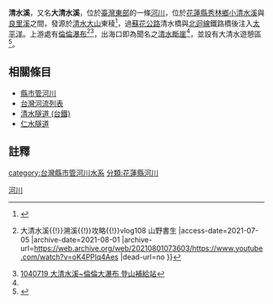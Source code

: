 {{Coord|23.9506636|121.3104728|type:river_region:TW_source:GoogleMaps|display=title}}
{{Infobox river
| river_name = 清水溪
| native_name = 大清水溪<ref>{{Cite web|title=蘇花公路沿線動物資源調查暨動物解說文稿|url=https://npgis.cpami.gov.tw/public/data/pdf/%E8%98%87%E8%8A%B1%E5%85%AC%E8%B7%AF%E6%B2%BF%E7%B7%9A%E5%8B%95%E7%89%A9%E8%B3%87%E6%BA%90%E8%AA%BF%E6%9F%A5%E6%9A%A8%E5%8B%95%E7%89%A9%E8%A7%A3%E8%AA%AA%E6%96%87%E7%A8%BF.pdf|work=楊懿如 、黃麗君|publisher=太魯閣國家公園、花蓮縣野鳥協會|accessdate=2002-12-19|archive-date=2021-08-20|archive-url=https://web.archive.org/web/20210820164326/https://npgis.cpami.gov.tw/public/data/pdf/%E8%98%87%E8%8A%B1%E5%85%AC%E8%B7%AF%E6%B2%BF%E7%B7%9A%E5%8B%95%E7%89%A9%E8%B3%87%E6%BA%90%E8%AA%BF%E6%9F%A5%E6%9A%A8%E5%8B%95%E7%89%A9%E8%A7%A3%E8%AA%AA%E6%96%87%E7%A8%BF.pdf|dead-url=no}}</ref>
| other_name = 
| image_name = 
| image_size = 
| caption = 
| origin = [[清水大山|清水大山]]東稜
| mouth = 
| progression = [[太平洋|太平洋]]
| basin_countries = {{ROC}}
| location = [[花蓮縣|花蓮縣]][[秀林鄉|秀林鄉]]
| length = 
| elevation = 
| mouth_elevation = {{convert|0|m|0|cuft|0|abbr=off}}
| discharge = 
| watershed = 
}}

'''清水溪'''，又名'''大清水溪'''，位於[[臺灣東部|臺灣東部]]的一條[[河川|河川]]，位於[[花蓮縣|花蓮縣]][[秀林鄉|秀林鄉]][[大富溪|小清水溪]]與[[良里溪|良里溪]]之間，發源於[[清水大山|清水大山]]東稜<ref>{{Cite web |url=https://ws.moi.gov.tw/001/Upload/OldFile_TAROKO/Content/images/static/map-download-list/map-download-list-01.JPG |title=太魯閣旅遊全圖 太魯閣國家公園 |access-date=2021-08-30 |archive-date=2021-08-30 |archive-url=https://web.archive.org/web/20210830075659/https://ws.moi.gov.tw/001/Upload/OldFile_TAROKO/Content/images/static/map-download-list/map-download-list-01.JPG |dead-url=no }}</ref>，過[[蘇花公路|蘇花公路]]清水橋與[[北迴線|北迴線]]鐵路橋後注入[[太平洋|太平洋]]。上游處有[[倫倫瀑布|倫倫瀑布]]<ref>{{Cite web |url=https://www.youtube.com/watch?v=oK4PPlq4Aes |title=倫倫瀑布{{!}}大清水溪{{!}}溯溪{{!}}攻略{{!}}vlog108 山野書生 |access-date=2021-07-05 |archive-date=2021-08-01 |archive-url=https://web.archive.org/web/20210801073603/https://www.youtube.com/watch?v=oK4PPlq4Aes |dead-url=no }}</ref><ref>[https://www.keepon.com.tw/thread-22d8e99d-a84d-e611-80c3-901b0e54a4e6.html 1040719 大清水溪~倫倫大瀑布 登山補給站]</ref>，出海口即為聞名之[[清水斷崖|清水斷崖]]<ref name="清水海灘"/>，並設有大清水遊憩區<ref>{{Cite web |url=https://www.taroko.gov.tw/zh-tw/Tourism/TravelRules |title=太魯閣國家公園 |access-date=2021-07-05 |archive-date=2021-07-10 |archive-url=https://web.archive.org/web/20210710214210/https://www.taroko.gov.tw/zh-tw/Tourism/TravelRules |dead-url=no }}</ref>。

==相關條目==
*[[縣市管河川|縣市管河川]]
*[[台灣河流列表|台灣河流列表]]
*[[清水隧道_(台鐵)|清水隧道 (台鐵)]]
*[[仁水隧道|仁水隧道]]

== 註釋 ==
{{Reflist| refs=
<ref name="清水海灘">{{cite web|language=zh-tw|url=https://www.youtube.com/watch?v=VyAlQK6pZKM|title=清水海灘|author=山野書生|publisher=|date=2018-11-07|accessdate=2018-11-07|archive-date=2021-07-11|archive-url=https://web.archive.org/web/20210711050606/https://www.youtube.com/watch?v=VyAlQK6pZKM|dead-url=no}}</ref>
}}

[[category:台灣縣市管河川水系|category:台灣縣市管河川水系]]
[[分類:花蓮縣河川|分類:花蓮縣河川]]
[[Category:秀林鄉地理|河川]]